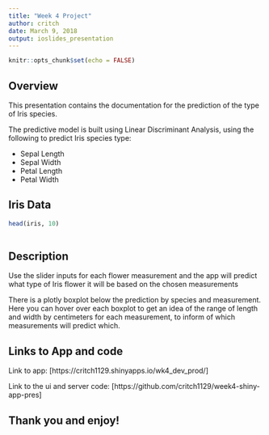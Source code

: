 ```yaml
---
title: "Week 4 Project"
author: critch
date: March 9, 2018
output: ioslides_presentation
---
```


```r
knitr::opts_chunk$set(echo = FALSE)
```

## Overview

This presentation contains the documentation for the prediction of the type of Iris species.

The predictive model is built using Linear Discriminant Analysis, using the following to predict Iris species type:

  * Sepal Length
  * Sepal Width
  * Petal Length
  * Petal Width

## Iris Data

```r
head(iris, 10)
 
```

## Description

Use the slider inputs for each flower measurement and the app will predict what type of Iris flower it will be based on the chosen measurements

There is a plotly boxplot below the prediction by species and measurement. Here you can hover over each boxplot to get an idea of the range of length and width by centimeters for each measurement, to inform of which measurements will predict which.

## Links to App and code

Link to app: [https://critch1129.shinyapps.io/wk4_dev_prod/]

Link to the ui and server code: [https://github.com/critch1129/week4-shiny-app-pres]


## Thank you and enjoy!

